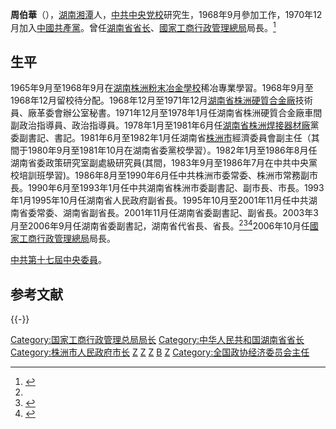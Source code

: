 {{Infobox officeholder
| 图像        = 
| 图像说明    = 
| 职务1       = [[中国人民政治协商会议全国委员会经济委员会|中国人民政治协商会议全国委员会经济委员会]]主任
| 任期1       = [[中国人民政治协商会议第十二届全国委员会|中国人民政治协商会议第十二届全国委员会]]
| 就任日期1   = 2013年3月
| 卸任日期1   = 2018年3月
| 前任1       = [[张左己|张左己]]
| 继任1       = [[尚福林|尚福林]]
| 职务2       = [[中华人民共和国国家工商行政管理总局|中华人民共和国国家工商行政管理总局]]局长
| 就任日期2   = 2006年10月
| 卸任日期2   = 2013年3月
| 前任2       = [[王众孚|王众孚]]
| 继任2       = [[张茅|张茅]]
| 职务3       = [[湖南省人民政府|湖南省人民政府]][[湖南行政长官列表|省长]]
| 就任日期3   = 2003年3月
| 卸任日期3   = 2006年9月
| 前任3       = [[张云川|张云川]]
| 继任3       = [[周强|周强]]
| 职务4       = [[株洲市|株洲市]]人民政府市长
| 就任日期4   = 1990年7月
| 卸任日期4   = 1993年1月
| 前任4       = [[周吉太|周吉太]]
| 继任4       = [[王汀明|王汀明]]
| 职务5       = 
| 就任日期5   = 
| 卸任日期5   = 
| 前任5       = 
| 继任5       = 
| 职务6       = 
| 就任日期6   = 
| 卸任日期6   = 
| 前任6       = 
| 继任6       = 
| 职务7       = 
| 就任日期7   = 
| 卸任日期7   = 
| 前任7       = 
| 继任7       = 
| 职务8       = 
| 就任日期8   = 
| 卸任日期8   = 
| 前任8       = 
| 继任8       = 
| 姓名        = 周伯华
| 原名        = 
| 出生日期    = {{birth year and age|1948|7}} 
| 出生地点    = {{ROC|湖南省}}[[湘潭市|湘潭县]]
| 逝世日期    = <!-- {{death date and age|}}（死亡在前，出生在后）{{death year and age| }} -->
| 逝世地点    = 
| 政党        = {{CPC}}
| 职业        = 官员
| 父母        = 
| 配偶        = <!--{{marriage|姓名|}} -->
| 子女        = 
| 亲属        = 
| 信仰        = 
| 母校        = [[中共中央党校|中共中央党校]]
| 网站        = 
| 签名        = 
| 脚注        = 
}}
'''周伯華'''（{{bd|1948年|7月7日|||catIdx=Zhou周伯华}}），[[湖南省|湖南]][[湘潭市|湘潭]]人，[[中共中央党校|中共中央党校]]研究生，1968年9月參加工作，1970年12月加入[[中國共產黨|中國共產黨]]。曾任[[湖南行政长官列表|湖南省省长]]、[[國家工商行政管理總局|國家工商行政管理總局]]局長。<ref name="bee">{{cite news |url=http://news.sohu.com/20130313/n368644986.shtml |title=周伯华简历 |work=搜狐 |date=2013-03-13 |accessdate=2021-01-10 |archive-date=2020-02-21 |archive-url=https://web.archive.org/web/20200221100849/http://news.sohu.com/20130313/n368644986.shtml |dead-url=no }}</ref>

==生平==
1965年9月至1968年9月在[[湖南株洲粉末冶金學校|湖南株洲粉末冶金學校]]稀冶專業學習。1968年9月至1968年12月留校待分配。1968年12月至1971年12月[[湖南省株洲硬質合金廠|湖南省株洲硬質合金廠]]技術員、廠革委會辦公室秘書。1971年12月至1978年1月任湖南省株洲硬質合金廠車間副政治指導員、政治指導員。1978年1月至1981年6月任[[湖南省株洲焊接器材廠|湖南省株洲焊接器材廠]]黨委副書記、書記。1981年6月至1982年1月任湖南省[[株洲市|株洲市]]經濟委員會副主任（其間于1980年9月至1981年10月在湖南省委黨校學習）。1982年1月至1986年8月任湖南省委政策研究室副處級研究員(其間，1983年9月至1986年7月在中共中央黨校培訓班學習)。1986年8月至1990年6月任中共株洲市委常委、株洲市常務副市長。1990年6月至1993年1月任中共湖南省株洲市委副書記、副市長、市長。1993年1月1995年10月任湖南省人民政府副省長。1995年10月至2001年11月任中共湖南省委常委、湖南省副省長。2001年11月任湖南省委副書記、副省長。2003年3月至2006年9月任湖南省委副書記，湖南省代省長、省長。<ref name="bee"/><ref>{{cite news |author1=罗新国 |url=http://news.sina.com.cn/o/2004-01-17/09351611936s.shtml |title=周伯华当选省长(组图) |work=新浪 |date=2004-01-17 |accessdate=2021-01-10 |archive-date=2020-02-21 |archive-url=https://web.archive.org/web/20200221100848/http://news.sina.com.cn/o/2004-01-17/09351611936s.shtml |dead-url=no }}</ref><ref>{{cite news |url=http://news.sohu.com/20060928/n245587776.shtml |title=中央决定周强任湖南省委副书记 周伯华另有任用 |work=搜狐 |date=2006-09-28 |accessdate=2021-01-10 |archive-date=2021-01-11 |archive-url=https://web.archive.org/web/20210111204216/http://news.sohu.com/20060928/n245587776.shtml |dead-url=no }}</ref>2006年10月任[[國家工商行政管理總局|國家工商行政管理總局]]局長。

[[中国共产党第十七届中央委员会委员列表|中共第十七屆中央委員]]。

== 参考文献 ==
{{Reflist}}

{{-}}
{{start box}}
{{s-par|prc-ncppcc}}
{{s-before|[[张左己|张左己]]}}
{{s-title|[[中国人民政治协商会议第十二届全国委员会#各专门委员成员|中国人民政治协商会议第十二届全国委员会经济委员会]]主任|2013年-2018年3月}}
{{s-after|[[尚福林|尚福林]]}}
{{s-before|[[王众孚|王众孚]]}}
{{s-title|[[中华人民共和国国家工商行政管理总局|中华人民共和国国家工商行政管理总局]]局长|2006年10月－2013年3月}}
{{s-after|[[张茅|张茅]]}}
{{s-before|[[张云川_(1946年)|张云川]]}}
{{s-title|[[湖南省人民政府|湖南省人民政府]][[湖南行政长官列表|省长]]|2003年3月-2006年9月}}
{{s-after|[[周强|周强]]}}
{{s-before|[[周吉太|周吉太]]}}
{{s-title|[[株洲市|株洲市]][[人民政府|人民政府]][[株洲市市长列表|市长]]|1990年7月-1993年1月}}
{{s-after|[[王汀明|王汀明]]}}
{{end box}}

{{湖南行政长官}}
{{中华人民共和国湖南省正职领导人}}
{{中华人民共和国湖南省株洲市正职领导人}}

{{DEFAULTSORT:Z周伯华}}
[[Category:国家工商行政管理总局局长|Category:国家工商行政管理总局局长]]
[[Category:中华人民共和国湖南省省长|Category:中华人民共和国湖南省省长]]
[[Category:株洲市人民政府市长|Category:株洲市人民政府市长]]
[[Category:中華人民共和國政府官員|Z]]
[[Category:中国共产党第十七届中央委员会委员|Z]]
[[Category:湘潭人|Z]]
[[Category:周姓|B]]
[[Category:1948年出生|Z]]
[[Category:全国政协经济委员会主任|Category:全国政协经济委员会主任]]
